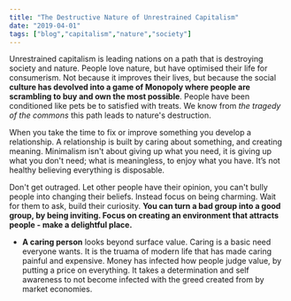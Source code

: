 ```yaml
---
title: "The Destructive Nature of Unrestrained Capitalism"
date: "2019-04-01"
tags: ["blog","capitalism","nature","society"]
---
```

Unrestrained capitalism is leading nations on a path that is destroying society and nature. People love nature, but have optimised their life for consumerism. Not because it improves their lives, but because the social **culture has devolved into a game of Monopoly where people are scrambling to buy and own the most possible**. People have been conditioned like pets be to satisfied with treats. We know from *the tragedy of the commons* this path leads to nature's destruction.

When you take the time to fix or improve something you develop a relationship. A relationship is built by caring about something, and creating meaning. Minimalism isn't about giving up what you need, it is giving up what you don't need; what is meaningless, to enjoy what you have. It’s not healthy believing everything is disposable.

Don't get outraged. Let other people have their opinion, you can't bully people into changing their beliefs. Instead focus on being charming.  Wait for them to ask, build their curiosity. **You can turn a bad group into a good group, by being inviting. Focus on creating an environment that attracts people - make a delightful place.**

- **A caring person** looks beyond surface value. Caring is a basic need everyone wants. It is the truama of modern life that has made caring painful and expensive. Money has infected how people judge value, by putting a price on everything. It takes a determination and self awareness to not become infected with the greed created from by market economies.